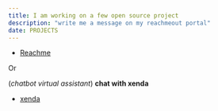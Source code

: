 ```yaml
---
title: I am working on a few open source project
description: "write me a message on my reachmeout portal"
date: PROJECTS 
---
```



- [Reachme](https://reachmee.netlify.app/)
   
Or

(_chatbot virtual  assistant_) **chat with xenda**
- [xenda](https://research.typeform.com/c/pDcfTsnt)


